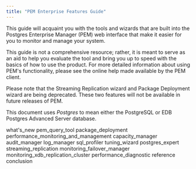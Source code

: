 ```yaml
---
title: "PEM Enterprise Features Guide"
---
```


This guide will acquaint you with the tools and wizards that are built into the Postgres Enterprise Manager (PEM) web interface that make it easier for you to monitor and manage your system.

This guide is not a comprehensive resource; rather, it is meant to serve as an aid to help you evaluate the tool and bring you up to speed with the basics of how to use the product. For more detailed information about using PEM's functionality, please see the online help made available by the PEM client.

Please note that the Streaming Replication wizard and Package Deployment wizard are being deprecated. These two features will not be available in future releases of PEM.

This document uses *Postgres* to mean either the PostgreSQL or EDB Postgres Advanced Server database.

<div class="toctree" maxdepth="3">

what's_new pem_query_tool package_deployment performance_monitoring_and_management capacity_manager audit_manager log_manager sql_profiler tuning_wizard postgres_expert streaming_replication monitoring_failover_manager monitoring_xdb_replication_cluster performance_diagnostic reference conclusion

</div>
